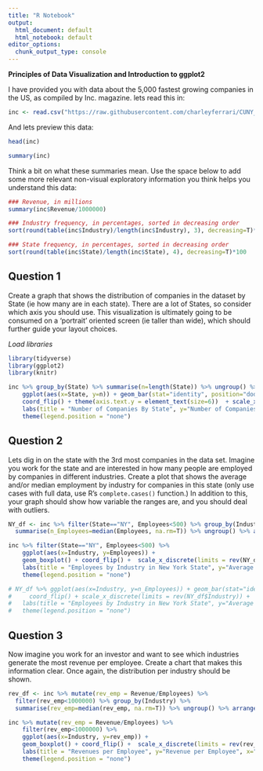 ---
title: "R Notebook"
output:
  html_document: default
  html_notebook: default
editor_options: 
  chunk_output_type: console
---

**Principles of Data Visualization and Introduction to ggplot2**

I have provided you with data about the 5,000 fastest growing companies in the US, as compiled by Inc. magazine. lets read this in:

```{r}

inc <- read.csv("https://raw.githubusercontent.com/charleyferrari/CUNY_DATA_608/master/module1/Data/inc5000_data.csv", header= TRUE)

```

And lets preview this data:

```{r}

head(inc)

```
```{r}

summary(inc)

```

Think a bit on what these summaries mean. Use the space below to add some more relevant non-visual exploratory information you think helps you understand this data:

```{r}

### Revenue, in millions
summary(inc$Revenue/1000000)

### Industry frequency, in percentages, sorted in decreasing order
sort(round(table(inc$Industry)/length(inc$Industry), 3), decreasing=T)*100

### State frequency, in percentages, sorted in decreasing order
sort(round(table(inc$State)/length(inc$State), 4), decreasing=T)*100

```

## Question 1

Create a graph that shows the distribution of companies in the dataset by State (ie how many are in each state). There are a lot of States, so consider which axis you should use. This visualization is ultimately going to be consumed on a 'portrait' oriented screen (ie taller than wide), which should further guide your layout choices.

_Load libraries_

```{r libraries, message=FALSE}

library(tidyverse)
library(ggplot2)
library(knitr)
```

```{r}

inc %>% group_by(State) %>% summarise(n=length(State)) %>% ungroup() %>% 
    ggplot(aes(x=State, y=n)) + geom_bar(stat="identity", position="dodge") + 
    coord_flip() + theme(axis.text.y = element_text(size=6))  + scale_x_discrete(limits = rev(levels(inc$State))) + 
    labs(title = "Number of Companies By State", y="Number of Companies", x="State") + 
    theme(legend.position = "none")

```

## Question 2

Lets dig in on the state with the 3rd most companies in the data set. Imagine you work for the state and are interested in how many people are employed by companies in different industries. Create a plot that shows the average and/or median employment by industry for companies in this state (only use cases with full data, use R's `complete.cases()` function.) In addition to this, your graph should show how variable the ranges are, and you should deal with outliers.

```{r}

NY_df <- inc %>% filter(State=="NY", Employees<500) %>% group_by(Industry) %>% 
  summarise(n_Employees=median(Employees, na.rm=T)) %>% ungroup() %>% arrange(desc(n_Employees))

inc %>% filter(State=="NY", Employees<500) %>% 
    ggplot(aes(x=Industry, y=Employees)) + 
    geom_boxplot() + coord_flip() +  scale_x_discrete(limits = rev(NY_df$Industry)) + 
    labs(title = "Employees by Industry in New York State", y="Average Number of Employees", x="Industry") + 
    theme(legend.position = "none")

# NY_df %>% ggplot(aes(x=Industry, y=n_Employees)) + geom_bar(stat="identity", position="dodge") + 
#     coord_flip() + scale_x_discrete(limits = rev(NY_df$Industry)) + 
#   labs(title = "Employees by Industry in New York State", y="Average Number of Employees", x="Industry") + 
#   theme(legend.position = "none")

```

## Question 3

Now imagine you work for an investor and want to see which industries generate the most revenue per employee. Create a chart that makes this information clear. Once again, the distribution per industry should be shown.

```{r}

rev_df <- inc %>% mutate(rev_emp = Revenue/Employees) %>% 
  filter(rev_emp<1000000) %>% group_by(Industry) %>% 
  summarise(rev_emp=median(rev_emp, na.rm=T)) %>% ungroup() %>% arrange(desc(rev_emp))

inc %>% mutate(rev_emp = Revenue/Employees) %>% 
    filter(rev_emp<1000000) %>%
    ggplot(aes(x=Industry, y=rev_emp)) + 
    geom_boxplot() + coord_flip() +  scale_x_discrete(limits = rev(rev_df$Industry)) + 
    labs(title = "Revenues per Employee", y="Revenue per Employee", x="Industry") + 
    theme(legend.position = "none")


```



